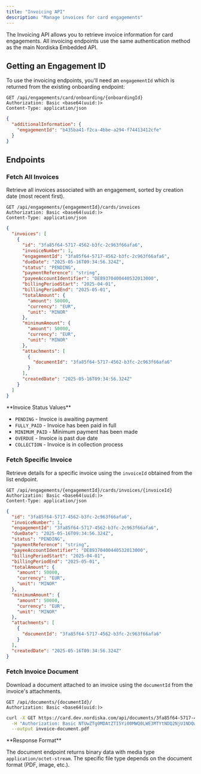 ```yaml
---
title: "Invoicing API"
description: "Manage invoices for card engagements"
---
```


The Invoicing API allows you to retrieve invoice information for card engagements. All invoicing endpoints use the same authentication method as the main Nordiska Embedded API.

## Getting an Engagement ID

To use the invoicing endpoints, you'll need an `engagementId` which is returned from the existing onboarding endpoint:

<CodeGroup>

```http Get Engagement ID
GET /api/engagements/card/onboarding/{onboardingId}
Authorization: Basic <base64(uuid:)>
Content-Type: application/json
```

```json Response - additionalInformation
{
  "additionalInformation": {
    "engagementId": "b435ba41-f2ca-4bbe-a294-f74413412cfe"
  }
}
```

</CodeGroup>

## Endpoints

### Fetch All Invoices

Retrieve all invoices associated with an engagement, sorted by creation date (most recent first).

<CodeGroup>

```http Request
GET /api/engagements/{engagementId}/cards/invoices
Authorization: Basic <base64(uuid:)>
Content-Type: application/json
```

```json Response Example
{
  "invoices": [
    {
      "id": "3fa85f64-5717-4562-b3fc-2c963f66afa6",
      "invoiceNumber": 1,
      "engagementId": "3fa85f64-5717-4562-b3fc-2c963f66afa6",
      "dueDate": "2025-05-16T09:34:56.324Z",
      "status": "PENDING",
      "paymentReference": "string",
      "payeeAccountIdentifier": "DE89370400440532013000",
      "billingPeriodStart": "2025-04-01",
      "billingPeriodEnd": "2025-05-01",
      "totalAmount": {
        "amount": 50000,
        "currency": "EUR",
        "unit": "MINOR"
      },
      "minimumAmount": {
        "amount": 50000,
        "currency": "EUR",
        "unit": "MINOR"
      },
      "attachments": [
        {
          "documentId": "3fa85f64-5717-4562-b3fc-2c963f66afa6"
        }
      ],
      "createdDate": "2025-05-16T09:34:56.324Z"
    }
  ]
}
```

</CodeGroup>

<Info>
  **Invoice Status Values**
  
  - `PENDING` - Invoice is awaiting payment
  - `FULLY_PAID` - Invoice has been paid in full
  - `MINIMUM_PAID` - Minimum payment has been made
  - `OVERDUE` - Invoice is past due date
  - `COLLECTION` - Invoice is in collection process
</Info>

### Fetch Specific Invoice

Retrieve details for a specific invoice using the `invoiceId` obtained from the list endpoint.

<CodeGroup>

```http Request
GET /api/engagements/{engagementId}/cards/invoices/{invoiceId}
Authorization: Basic <base64(uuid:)>
Content-Type: application/json
```

```json Response Example
{
  "id": "3fa85f64-5717-4562-b3fc-2c963f66afa6",
  "invoiceNumber": 1,
  "engagementId": "3fa85f64-5717-4562-b3fc-2c963f66afa6",
  "dueDate": "2025-05-16T09:34:56.324Z",
  "status": "PENDING",
  "paymentReference": "string",
  "payeeAccountIdentifier": "DE89370400440532013000",
  "billingPeriodStart": "2025-04-01",
  "billingPeriodEnd": "2025-05-01",
  "totalAmount": {
    "amount": 50000,
    "currency": "EUR",
    "unit": "MINOR"
  },
  "minimumAmount": {
    "amount": 50000,
    "currency": "EUR",
    "unit": "MINOR"
  },
  "attachments": [
    {
      "documentId": "3fa85f64-5717-4562-b3fc-2c963f66afa6"
    }
  ],
  "createdDate": "2025-05-16T09:34:56.324Z"
}
```

</CodeGroup>

### Fetch Invoice Document

Download a document attached to an invoice using the `documentId` from the invoice's attachments.

<CodeGroup>

```http Request
GET /api/documents/{documentId}/
Authorization: Basic <base64(uuid:)>
```

```bash cURL Example
curl -X GET https://card.dev.nordiska.com/api/documents/3fa85f64-5717-4562-b3fc-2c963f66afa6/ \
  -H "Authorization: Basic NTUwZTg0MDAtZTI5Yi00MWQ0LWE3MTYtNDQ2NjU1NDQwMDAwOg==" \
  --output invoice-document.pdf
```

</CodeGroup>

<Info>
  **Response Format**
  
  The document endpoint returns binary data with media type `application/octet-stream`. The specific file type depends on the document format (PDF, image, etc.).
</Info> 